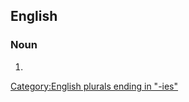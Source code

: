 ==English==

===Noun===
{{head|en|noun form}}

# {{plural of|monstrosity|lang=en}}

[[Category:English plurals ending in "-ies"]]